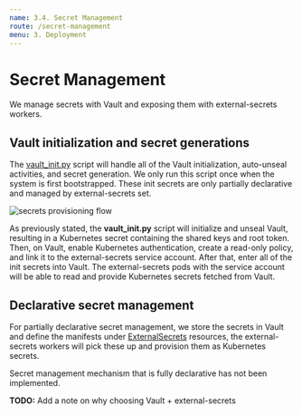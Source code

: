 ```yaml
---
name: 3.4. Secret Management
route: /secret-management
menu: 3. Deployment
---
```


# Secret Management

We manage secrets with Vault and exposing them with external-secrets workers. 

## Vault initialization and secret generations

The [vault_init.py](https://github.com/locmai/humble/blob/main/platform/files/vault_init.py) script will handle all of the Vault initialization, auto-unseal activities, and secret generation. We only run this script once when the system is first bootstrapped. These init secrets are only partially declarative and managed by external-secrets set.

![secrets provisioning flow](https://imagedelivery.net/34xh1sPWPAwO1lv63pW2Eg/362283b7-3825-4fb0-7c6d-48a55a3c9400/public)


As previously stated, the **vault_init.py** script will initialize and unseal Vault, resulting in a Kubernetes secret containing the shared keys and root token. Then, on Vault, enable Kubernetes authentication, create a read-only policy, and link it to the external-secrets service account. After that, enter all of the init secrets into Vault. The external-secrets pods with the service account will be able to read and provide Kubernetes secrets fetched from Vault.

## Declarative secret management

For partially declarative secret management, we store the secrets in Vault and define the manifests under [ExternalSecrets](https://github.com/external-secrets/external-secrets) resources, the external-secrets workers will pick these up and provision them as Kubernetes secrets.

Secret management mechanism that is fully declarative has not been implemented.

**TODO:** Add a note on why choosing Vault + external-secrets
